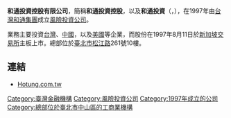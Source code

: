'''和通投資控股有限公司'''，簡稱'''和通投資控股'''，以及'''和通投資'''（'''{{lang-en|Hotung Investment Holdings Limited}}'''，{{sgx|NT1}}），在1997年由[[台灣|台灣]][[和通集團|和通集團]]成立[[風險投資公司|風險投資公司]]。

業務主要投資[[台灣|台灣]]、[[中國|中國]]，以及[[美國|美國]]等企業，而股份在1997年8月11日於[[新加坡交易所|新加坡交易所]]主板上市。總部位於[[臺北市|臺北市]][[松江路|松江路]]261號10樓。

==連結==
*[https://web.archive.org/web/20130904142207/http://www.hotung.com.tw/ Hotung.com.tw]

[[Category:臺灣金融機構|Category:臺灣金融機構]]
[[Category:風險投資公司|Category:風險投資公司]]
[[Category:1997年成立的公司|Category:1997年成立的公司]]
[[Category:總部位於臺北市中山區的工商業機構|Category:總部位於臺北市中山區的工商業機構]]